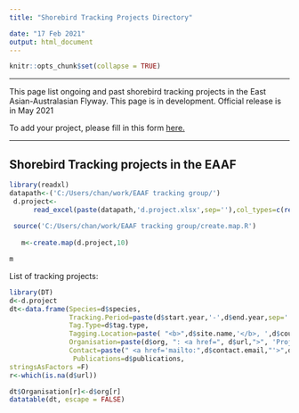 ```yaml
---
title: "Shorebird Tracking Projects Directory"

date: "17 Feb 2021"
output: html_document
---
```


```r
knitr::opts_chunk$set(collapse = TRUE)
```

---
This page list ongoing and past shorebird tracking projects in the East Asian-Australasian Flyway.
This page is in development. Official release is in May 2021

To add your project, please fill in this form [here.](https://form.jotform.com/210225083733043)


***

## Shorebird Tracking projects in the EAAF

```r

library(readxl)
datapath<-('C:/Users/chan/work/EAAF tracking group/')
 d.project<-
      read_excel(paste(datapath,'d.project.xlsx',sep=''),col_types=c(rep( "guess",6),'numeric','numeric',rep( "guess",5)))
 
 source('C:/Users/chan/work/EAAF tracking group/create.map.R')
 
   m<-create.map(d.project,10)

```

```r
m
```


List of tracking projects:

```r
library(DT)
d<-d.project
dt<-data.frame(Species=d$species,
               Tracking.Period=paste(d$start.year,'-',d$end.year,sep=''),
               Tag.Type=d$tag.type,
               Tagging.Location=paste( "<b>",d$site.name,'</b>, ',d$country,sep=''),
               Organisation=paste(d$org, ": <a href=", d$url,">", 'Project website', "</a>",sep=''),
               Contact=paste(" <a href='mailto:",d$contact.email,"'>",d$contact.name, "</a>",sep=''),
                Publications=d$publications,
stringsAsFactors =F)
r<-which(is.na(d$url))

dt$Organisation[r]<-d$org[r]
datatable(dt, escape = FALSE)
```
